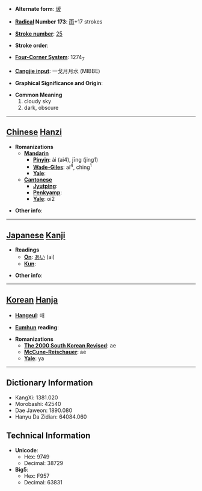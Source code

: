 * '''Alternate form''': [[叆]]

* '''[[Wiktionary:Chinese radical index| Radical]] Number 173''': [[Wiktionary:Chinese radical index 雨|雨]]+17 strokes

* '''[[Wiktionary:Chinese total strokes index|Stroke number]]''': [[Wiktionary:Chinese total strokes index 25|25]]

* '''Stroke order''': 

* '''[[Wiktionary:Chinese four corner index|Four-Corner System]]''': 1274<sub>7</sub>

* '''[[Wiktionary:Chinese Cangjie index|Cangjie input]]''': 一戈月月水 (MIBBE)

* '''Graphical Significance and Origin''': 

* '''Common Meaning'''
*#cloudy sky
*# dark, obscure


----

== [[Chinese]] [[Hanzi]] ==

* '''Romanizations'''
** '''[[Mandarin]]'''
*** '''[[Pinyin]]''': ài (ai4), jīng (jing1)
*** '''[[Wade-Giles]]''': ai<sup>4</sup>, ching<sup>1</sup>
*** '''[[Yale]]''': 
** '''[[Cantonese]]'''
*** '''[[Jyutping]]''':
*** '''[[Penkyamp]]''': 
*** '''[[Yale]]''': oi2

* '''Other info''': 

----

== [[Japanese]] [[Kanji]] ==

* '''Readings'''
** '''[[On]]''': [[あい]] (ai)
** '''[[Kun]]''': 

* '''Other info''':  

----

== [[Korean]] [[Hanja]] ==

* '''[[Hangeul]]''': 애

* '''[[Eumhun]] reading''': 

* '''Romanizations'''
** '''[[The 2000 South Korean Revised Romanization|The 2000 South Korean Revised]]''': ae
** '''[[McCune-Reischauer]]''': ae
** '''[[Yale]]''': ya

----

== Dictionary Information ==

* KangXi: 1381.020
* Morobashi: 42540
* Dae Jaweon: 1890.080
* Hanyu Da Zidian: 64084.060

== Technical Information ==

* '''Unicode''':
** Hex: 9749
** Decimal: 38729
* '''Big5''':
** Hex: F957
** Decimal: 63831